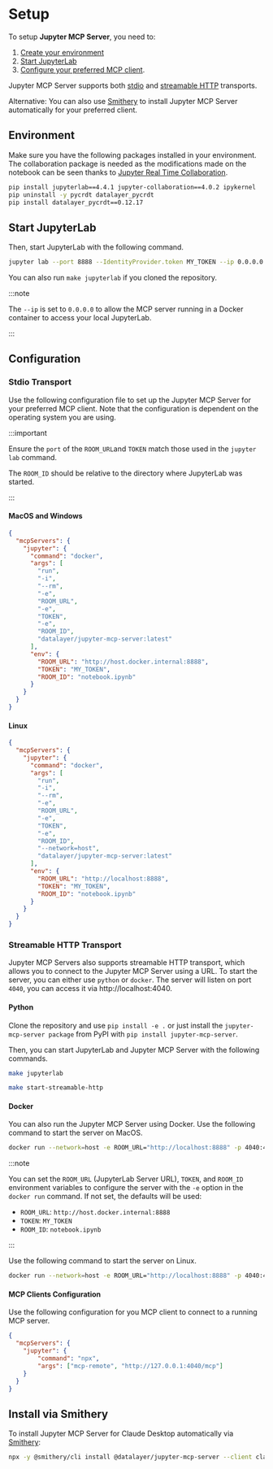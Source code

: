# Setup

To setup **Jupyter MCP Server**, you need to:

1. [Create your environment](#environment)
2. [Start JupyterLab](#start-jupyterlab)
3. [Configure your preferred MCP client](#configuration).

Jupyter MCP Server supports both [stdio](https://modelcontextprotocol.io/specification/2025-06-18/basic/transports#stdio) and [streamable HTTP](https://modelcontextprotocol.io/specification/2025-06-18/basic/transports#streamable-http) transports.

Alternative: You can also use [Smithery](#installing-via-smithery) to install Jupyter MCP Server automatically for your preferred client.

## Environment

Make sure you have the following packages installed in your environment. The collaboration package is needed as the modifications made on the notebook can be seen thanks to [Jupyter Real Time Collaboration](https://jupyterlab.readthedocs.io/en/stable/user/rtc.html).

```bash
pip install jupyterlab==4.4.1 jupyter-collaboration==4.0.2 ipykernel
pip uninstall -y pycrdt datalayer_pycrdt
pip install datalayer_pycrdt==0.12.17
```

## Start JupyterLab

Then, start JupyterLab with the following command.

```bash
jupyter lab --port 8888 --IdentityProvider.token MY_TOKEN --ip 0.0.0.0
```

You can also run `make jupyterlab` if you cloned the repository.

:::note

The `--ip` is set to `0.0.0.0` to allow the MCP server running in a Docker container to access your local JupyterLab.

:::

## Configuration

### Stdio Transport

Use the following configuration file to set up the Jupyter MCP Server for your preferred MCP client.
Note that the configuration is dependent on the operating system you are using.

:::important

Ensure the `port` of the `ROOM_URL`and `TOKEN` match those used in the `jupyter lab` command.

The `ROOM_ID` should be relative to the directory where JupyterLab was started.

:::

#### MacOS and Windows

```json
{
  "mcpServers": {
    "jupyter": {
      "command": "docker",
      "args": [
        "run",
        "-i",
        "--rm",
        "-e",
        "ROOM_URL",
        "-e",
        "TOKEN",
        "-e",
        "ROOM_ID",
        "datalayer/jupyter-mcp-server:latest"
      ],
      "env": {
        "ROOM_URL": "http://host.docker.internal:8888",
        "TOKEN": "MY_TOKEN",
        "ROOM_ID": "notebook.ipynb"
      }
    }
  }
}
```

#### Linux

```json
{
  "mcpServers": {
    "jupyter": {
      "command": "docker",
      "args": [
        "run",
        "-i",
        "--rm",
        "-e",
        "ROOM_URL",
        "-e",
        "TOKEN",
        "-e",
        "ROOM_ID",
        "--network=host",
        "datalayer/jupyter-mcp-server:latest"
      ],
      "env": {
        "ROOM_URL": "http://localhost:8888",
        "TOKEN": "MY_TOKEN",
        "ROOM_ID": "notebook.ipynb"
      }
    }
  }
}
```

### Streamable HTTP Transport

Jupyter MCP Servers also supports streamable HTTP transport, which allows you to connect to the Jupyter MCP Server using a URL. To start the server, you can either use `python` or `docker`. The server will listen on port `4040`, you can access it via http://localhost:4040.

#### Python

Clone the repository and use `pip install -e .` or just install the `jupyter-mcp-server package` from PyPI with `pip install jupyter-mcp-server`.

Then, you can start JupyterLab and Jupyter MCP Server with the following commands.

```bash
make jupyterlab
```

```bash
make start-streamable-http
```

#### Docker

You can also run the Jupyter MCP Server using Docker. Use the following command to start the server on MacOS.

```bash
docker run --network=host -e ROOM_URL="http://localhost:8888" -p 4040:4040 datalayer/jupyter-mcp-server:latest --transport streamable-http
```

:::note

You can set the `ROOM_URL` (JupyterLab Server URL), `TOKEN`, and `ROOM_ID` environment variables to configure the server with the `-e` option in the `docker run` command. If not set, the defaults will be used:

- `ROOM_URL`: `http://host.docker.internal:8888`
- `TOKEN`: `MY_TOKEN`
- `ROOM_ID`: `notebook.ipynb`

:::

Use the following command to start the server on Linux.

```bash
docker run --network=host -e ROOM_URL="http://localhost:8888" -p 4040:4040 datalayer/jupyter-mcp-server:latest --transport streamable-http
```

#### MCP Clients Configuration

Use the following configuration for you MCP client to connect to a running MCP server.

```json
{
  "mcpServers": {
    "jupyter": {
        "command": "npx",
        "args": ["mcp-remote", "http://127.0.0.1:4040/mcp"]
    }
  }
}
```

## Install via Smithery

To install Jupyter MCP Server for Claude Desktop automatically via [Smithery](https://smithery.ai/server/@datalayer/jupyter-mcp-server):

```bash
npx -y @smithery/cli install @datalayer/jupyter-mcp-server --client claude
```
